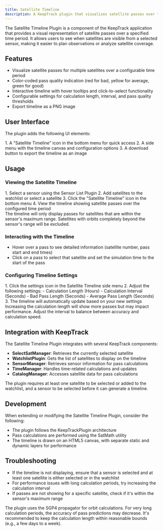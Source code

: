 ```yaml
---
title: Satellite Timeline
description: A KeepTrack plugin that visualizes satellite passes over time for selected sensors and satellites.
---
```



The Satellite Timeline Plugin is a component of the KeepTrack application that provides a visual representation of satellite passes over a specified time period. It allows users to see when satellites are visible from a selected sensor, making it easier to plan observations or analyze satellite coverage.

## Features

- Visualize satellite passes for multiple satellites over a configurable time period
- Color-coded pass quality indication (red for bad, yellow for average, green for good)
- Interactive timeline with hover tooltips and click-to-select functionality
- Configurable settings for calculation length, interval, and pass quality thresholds
- Export timeline as a PNG image

## User Interface

The plugin adds the following UI elements:

<Steps>
1. A "Satellite Timeline" icon in the bottom menu for quick access
2. A side menu with the timeline canvas and configuration options
3. A download button to export the timeline as an image
</Steps>

## Usage

### Viewing the Satellite Timeline
<Steps>
1. Select a sensor using the Sensor List Plugin
2. Add satellites to the watchlist or select a satellite
3. Click the "Satellite Timeline" icon in the bottom menu
4. View the timeline showing satellite passes over the configured time period
</Steps>

<Aside>
  The timeline will only display passes for satellites that are within the sensor's maximum range. Satellites with orbits completely beyond the sensor's range will be excluded.
</Aside>

### Interacting with the Timeline
- Hover over a pass to see detailed information (satellite number, pass start and end times)
- Click on a pass to select that satellite and set the simulation time to the start of the pass

### Configuring Timeline Settings
<Steps>
1. Click the settings icon in the Satellite Timeline side menu
2. Adjust the following settings:
   - Calculation Length (Hours)
   - Calculation Interval (Seconds)
   - Bad Pass Length (Seconds)
   - Average Pass Length (Seconds)
3. The timeline will automatically update based on your new settings
</Steps>

<Aside type="tip">
  Increasing the calculation length will show more passes but may impact performance. Adjust the interval to balance between accuracy and calculation speed.
</Aside>

## Integration with KeepTrack

The Satellite Timeline Plugin integrates with several KeepTrack components:

- **SelectSatManager**: Retrieves the currently selected satellite
- **WatchlistPlugin**: Gets the list of satellites to display on the timeline
- **SensorManager**: Retrieves sensor information for pass calculations
- **TimeManager**: Handles time-related calculations and updates
- **CatalogManager**: Accesses satellite data for pass calculations

<Aside>
  The plugin requires at least one satellite to be selected or added to the watchlist, and a sensor to be selected before it can generate a timeline.
</Aside>

## Development

When extending or modifying the Satellite Timeline Plugin, consider the following:

- The plugin follows the KeepTrackPlugin architecture
- Pass calculations are performed using the SatMath utility
- The timeline is drawn on an HTML5 canvas, with separate static and dynamic layers for performance

## Troubleshooting

- If the timeline is not displaying, ensure that a sensor is selected and at least one satellite is either selected or in the watchlist
- For performance issues with long calculation periods, try increasing the calculation interval
- If passes are not showing for a specific satellite, check if it's within the sensor's maximum range

<Aside type="caution">
  The plugin uses the SGP4 propagator for orbit calculations. For very long calculation periods, the accuracy of pass predictions may decrease. It's recommended to keep the calculation length within reasonable bounds (e.g., a few days to a week).
</Aside>
